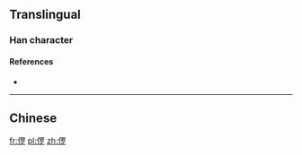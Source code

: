 ==Translingual==

===Han character===
{{Han char|rn=9|rad=人|as=08|sn=10|four=|canj=OWLN|ids=⿰亻罗}}

====References====
* {{Han ref|kx=0109.171|uh=3469|ud=13417}}

----

==Chinese==
{{zh-see|儸}}

[[fr:㑩]]
[[pl:㑩]]
[[zh:㑩]]
